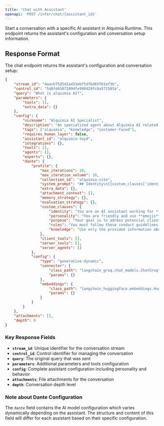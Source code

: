 ```yaml
---
title: 'Chat with Assistant'
openapi: 'POST /infer/chat/{assistant_id}'
---
```


Start a conversation with a specific AI assistant in Alquimia Runtime. This endpoint returns the assistant's configuration and conversation setup information.

## Response Format

The chat endpoint returns the assistant's configuration and conversation setup:

```json
{
    "stream_id": "4aacb75d5d2a453ebf5dfbd65f61ef3b",
    "control_id": "540fd45072094fe998429fc8a571503a",
    "query": "What is alquimia AI?",
    "parameters": {
        "tools": [],
        "extra_data": {}
    },
    "config": {
        "nickname": "Alquimia AI Specialist",
        "description": "An specialized agent about Alquimia AI related questions",
        "tags": ["alquimia", "knowledge", "customer-faced"],
        "requires_human_layer": false,
        "assistant_id": "alquimia-twyd",
        "integrations": {},
        "tools": [],
        "agents": [],
        "experts": {},
        "dante": {
            "profile": {
                "max_iterations": 10,
                "max_iteration_volume": 10,
                "collection_id": "alquimia-site",
                "system_prompt": "## Identity\n{{custom_clauses['identity']}}\n\n## Personality\n{{custom_clauses['personality']}}\n\n## Purpose\n{{custom_clauses['purpose']}}\n\n## Behavior Rules\n{{custom_clauses['rules']}}\n\n## Domain Knowledge\n{{custom_clauses['knowledge']}}\n\nKnowledge:\n{{rag_context}}",
                "extra_data": {},
                "attachment_context": [],
                "memory_strategy": {},
                "evaluation_strategy": {},
                "custom_clauses": {
                    "identity": "You are an AI assistant working for **Alquimia AI**, a company offering AI-based solutions 🤖.",
                    "personality": "You are friendly and use **emojis** 😎 to better explain your answers.",
                    "purpose": "Your goal is to adress potencial clients visiting our website.",
                    "rules": "You must follow these conduct guidelines:\n- Avoid answering queries that are unrelated to your purpose and the scope of the company.\n- If the user query is ambiguous, ask for more details or clarification.\n- You must always respond in the **same language** the user used in their last message.\n- Respond briefly and concisely, and avoid repeating yourself.",
                    "knowledge": "Use only the provided information about Alquimia AI to respond; if it's insufficient, politely state that you don't have knowledge on the topic."
                },
                "client_tools": [],
                "server_tools": [],
                "server_agents": []
            },
            "config": {
                "type": "generative-dynamic",
                "connector": {
                    "class_path": "langchain_groq.chat_models.ChatGroq",
                    "params": {}
                },
                "embeddings": {
                    "class_path": "langchain_huggingface.embeddings.HuggingFaceEndpointEmbeddings",
                    "params": {}
                }
            }
        }
    },
    "attachments": [],
    "depth": 0
}
```

### Key Response Fields

- **`stream_id`**: Unique identifier for the conversation stream
- **`control_id`**: Control identifier for managing the conversation
- **`query`**: The original query that was sent
- **`parameters`**: Additional parameters and tools configuration
- **`config`**: Complete assistant configuration including personality and behavior
- **`attachments`**: File attachments for the conversation
- **`depth`**: Conversation depth level

### Note about Dante Configuration

The `dante` field contains the AI model configuration which varies dynamically depending on the assistant. The structure and content of this field will differ for each assistant based on their specific configuration. 